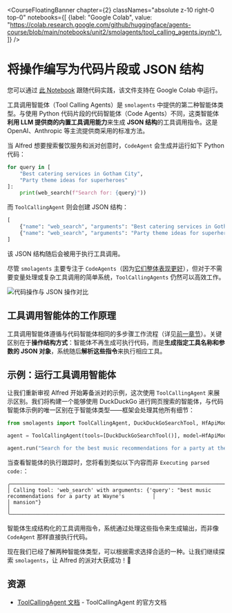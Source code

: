 <CourseFloatingBanner chapter={2}
  classNames="absolute z-10 right-0 top-0"
  notebooks={[
    {label: "Google Colab", value: "https://colab.research.google.com/github/huggingface/agents-course/blob/main/notebooks/unit2/smolagents/tool_calling_agents.ipynb"},
]} />

# 将操作编写为代码片段或 JSON 结构

<Tip>
您可以通过 <a href="https://huggingface.co/agents-course/notebooks/blob/main/unit2/smolagents/tool_calling_agents.ipynb" target="_blank">此 Notebook</a> 跟随代码实践，该文件支持在 Google Colab 中运行。
</Tip>

工具调用智能体（Tool Calling Agents）是 `smolagents` 中提供的第二种智能体类型。与使用 Python 代码片段的代码智能体（Code Agents）不同，这类智能体**利用 LLM 提供商的内置工具调用能力**来生成 **JSON 结构**的工具调用指令。这是 OpenAI、Anthropic 等主流提供商采用的标准方法。

当 Alfred 想要搜索餐饮服务和派对创意时，`CodeAgent` 会生成并运行如下 Python 代码：

```python
for query in [
    "Best catering services in Gotham City", 
    "Party theme ideas for superheroes"
]:
    print(web_search(f"Search for: {query}"))
```

而 `ToolCallingAgent` 则会创建 JSON 结构：

```python
[
    {"name": "web_search", "arguments": "Best catering services in Gotham City"},
    {"name": "web_search", "arguments": "Party theme ideas for superheroes"}
]
```

该 JSON 结构随后会被用于执行工具调用。

尽管 `smolagents` 主要专注于 `CodeAgents`（因为[它们整体表现更好](https://arxiv.org/abs/2402.01030)），但对于不需要变量处理或复杂工具调用的简单系统，`ToolCallingAgents` 仍然可以高效工作。

![代码操作与 JSON 操作对比](https://huggingface.co/datasets/huggingface/documentation-images/resolve/main/transformers/code_vs_json_actions.png)

## 工具调用智能体的工作原理

工具调用智能体遵循与代码智能体相同的多步骤工作流程（详见[前一章节](./code_agents)）。关键区别在于**操作结构方式**：智能体不再生成可执行代码，而是**生成指定工具名称和参数的 JSON 对象**，系统随后**解析这些指令**来执行相应工具。

## 示例：运行工具调用智能体

让我们重新审视 Alfred 开始筹备派对的示例，这次使用 `ToolCallingAgent` 来展示区别。我们将构建一个能够使用 DuckDuckGo 进行网页搜索的智能体，与代码智能体示例的唯一区别在于智能体类型——框架会处理其他所有细节：

```python
from smolagents import ToolCallingAgent, DuckDuckGoSearchTool, HfApiModel

agent = ToolCallingAgent(tools=[DuckDuckGoSearchTool()], model=HfApiModel())

agent.run("Search for the best music recommendations for a party at the Wayne's mansion.")
```

当查看智能体的执行跟踪时，您将看到类似以下内容而非 `Executing parsed code:`：

```text
╭─────────────────────────────────────────────────────────────────────────────────────────────────────────────────╮
│ Calling tool: 'web_search' with arguments: {'query': "best music recommendations for a party at Wayne's         │
│ mansion"}                                                                                                       │
╰─────────────────────────────────────────────────────────────────────────────────────────────────────────────────╯
```  

智能体生成结构化的工具调用指令，系统通过处理这些指令来生成输出，而非像 `CodeAgent` 那样直接执行代码。

现在我们已经了解两种智能体类型，可以根据需求选择合适的一种。让我们继续探索 `smolagents`，让 Alfred 的派对大获成功！🎉

## 资源
- [ToolCallingAgent 文档](https://huggingface.co/docs/smolagents/v1.8.1/en/reference/agents#smolagents.ToolCallingAgent) - ToolCallingAgent 的官方文档
